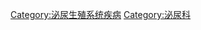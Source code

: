 {{Urologic disease|state=collapsed}}
{{cat main|泌尿系統疾病}}
{{ICD category|N00-N39|XIV}}

[[Category:泌尿生殖系统疾病|Category:泌尿生殖系统疾病]]
[[Category:泌尿科|Category:泌尿科]]